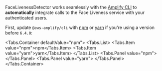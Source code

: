 
FaceLivenessDetector works seamlessly with the [Amplify CLI](https://docs.amplify.aws/cli/start/install/)
to **automatically** integrate calls to the Face Liveness service with your authenticated users.

First, update `@aws-amplify/cli` with [npm](https://www.npmjs.com/) or [yarn](https://yarnpkg.com/)
if you're using a version before `6.4.0`:

<Tabs.Container defaultValue="npm">
  <Tabs.List>
    <Tabs.Item value="npm">npm</Tabs.Item>
    <Tabs.Item value="yarn">yarn</Tabs.Item>
  </Tabs.List>
  <Tabs.Panel value="npm">
    <TerminalCommand command="npm install -g @aws-amplify/cli@latest" />
  </Tabs.Panel>
  <Tabs.Panel value="yarn">
    <TerminalCommand command="yarn global add @aws-amplify/cli@latest" />
  </Tabs.Panel>
</Tabs.Container>
